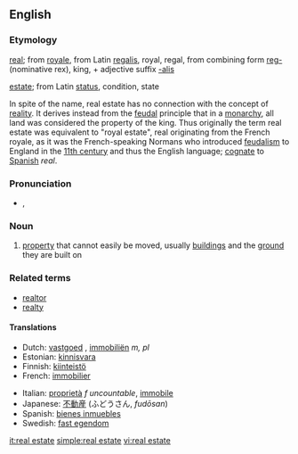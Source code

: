 {{wikipedia}}
==English==

===Etymology===
[[real]]; from {{F.}} [[royale]], from Latin [[regalis]], royal, regal, from combining form [[reg-]] (nominative rex), king, + adjective suffix [[-alis]]

[[estate]]; from Latin [[status]], condition, state

In spite of the name, real estate has no connection with the concept of [[reality]]. It derives instead from the [[feudal]] principle that in a [[monarchy]], all land was considered the property of the king. Thus originally the term real estate was equivalent to "royal estate", real originating from the French royale, as it was the French-speaking Normans who introduced [[feudalism]] to England in the [[11th century]] and thus the English language; [[cognate]] to [[Spanish]] ''real''.

===Pronunciation===
*{{AHD|/rēl' əstāt"/}}, {{IPA|/ˈriːl əˌsteɪt/}}

===Noun===
{{en-noun|-}}

# [[property]] that cannot easily be moved, usually [[building]]s and the [[ground]] they are built on

===Related terms===
*[[realtor]]
*[[realty]]

====Translations====
{{rfc-level|Translations at L4+ not in L3 POS section (AutoFormat would have corrected level of Related terms)}}
{{trans-top|property that cannot easily be moved}}
*Dutch: [[vastgoed]] {{n}}, [[immobiliën]] ''m, pl''
*Estonian: [[kinnisvara]]
*Finnish: [[kiinteistö]]
*French: [[immobilier]] {{m}}
{{trans-mid}}
*Italian: [[proprietà]] ''f uncountable'', [[immobile]] {{m}}
*Japanese: [[不動産]] (ふどうさん, ''fudōsan'')
*Spanish: [[bienes inmuebles]] {{mpl}}
*Swedish: [[fast egendom]] {{c}}
{{trans-bottom}}

[[it:real estate]]
[[simple:real estate]]
[[vi:real estate]]